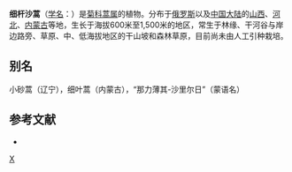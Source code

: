 {{Speciesbox
| taxon = Artemisia macilenta
| binomial_authority = (Maxim.) Krasch.
}}

'''细杆沙蒿'''（[[学名|学名]]：{{lang|la|''Artemisia macilenta''}}）是[[菊科|菊科]][[蒿属|蒿属]]的植物。分布于[[俄罗斯|俄罗斯]]以及[[中国大陆|中国大陆]]的[[山西|山西]]、[[河北|河北]]、[[内蒙古|内蒙古]]等地，生长于海拔600米至1,500米的地区，常生于林缘、干河谷与岸边路旁、草原、中、低海拔地区的干山坡和森林草原，目前尚未由人工引种栽培。

== 别名 ==
小砂蒿（辽宁），细叶蒿（内蒙古），“那力薄其-沙里尔日”（蒙语名）

== 参考文献 ==
<div class="references-small">
* {{cite web| url =http://www.bioinfo.cn/db05/KmzwSpecies.php?action=view&id=4128| title =细杆沙蒿| work =《中国高等植物数据库全库》| publisher =中国科学院微生物研究所| author =昆明植物研究所| accessdate =2009-02-24}}{{dead link|date=2018年4月 |bot=InternetArchiveBot |fix-attempted=yes }}
</div>

{{taxonbar}}
[[Category:蒿属|X]]